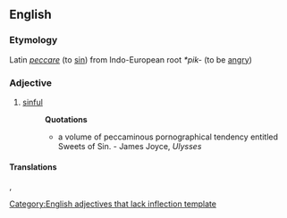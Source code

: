 ==English==

===Etymology===
Latin ''[[peccare]]'' (to [[sin]]) from Indo-European root ''*pik-'' (to be [[angry]])

===Adjective===
{{infl|en|adjective}}[[Category:English adjectives that lack inflection template]]

# [[sinful]]
#: '''Quotations'''
#:* a volume of peccaminous pornographical tendency entitled Sweets of Sin. - James Joyce, ''Ulysses''

====Translations====
{{trans-top|sinful}}
{{t|pt|pecaminoso|m}}, {{t|pt|pecaminosa|f}}
{{trans-mid}}
{{trans-bottom}}